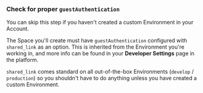 ### Check for proper `guestAuthentication`

<Note>
  You can skip this step if you haven't created a custom Environment in your
  Account.
</Note>

The Space you'll create must have `guestAuthentication` configured with
`shared_link` as an option. This is inherited from the Environment you're
working in, and more info can be found in your **Developer Settings** page in
the platform.

`shared_link` comes standard on all out-of-the-box Environments (`develop` /
`production`) so you shouldn't have to do anything unless you have created a
custom Environment.
